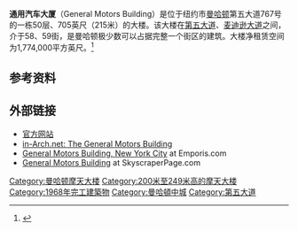 {{Infobox building
|name               = 通用汽车大厦<br>General Motors Building
|image              = Sherry Netherland Hotel jeh.JPG
|image_size         = 250px
|caption            = 
|location           = 第五大道767号
|latd  = 40| latm = 45| lats = 50| latNS = N
|longd = 73| longm = 58| longs = 21| longEW = W
|iso_region         = US_scale:2000_source:frwiki
|coordinates_display= title
|status             = 已完工
|start_date         = 1964
|completion_date    = 1968
|opening            = 
|building_type      = 办公、零售
|antenna_spire      = 
|roof               = {{convert|705|ft|m|abbr=on}}
|top_floor          = 
|floor_count        = 50
|elevator_count     = 
|cost               = 
|floor_area         = {{convert|1.7|e6sqft|sigfig=2}}<ref>{{Cite news |last=Daniels |first=Lee A. |title=A Major New Landlord in the City |url=http://query.nytimes.com/gst/fullpage.html?res=9C00EEDA163BF93AA15752C0A962948260& |publisher=''[[The_New_York_Times|The New York Times]]'' |date=1984-01-29 |accessdate=2008-04-15 |quote=In 1982, the General Motors building on Fifth Avenue across from the Plaza Hotel, which has {{convert|1700000|sqft|m2}}, changed hands in an unusual sale leaseback estimated to be worth $500 million. |archive-date=2008-05-21 |archive-url=https://web.archive.org/web/20080521084416/http://query.nytimes.com/gst/fullpage.html?res=9C00EEDA163BF93AA15752C0A962948260& |dead-url=no }}</ref>
|architect          = [[Edward_Durell_Stone|Edward Durell Stone & Associates]] <br/> [[Emery_Roth|Emery Roth & Sons]]
|engineer           = The Office of James Ruderman
|contractor         =
|developer          = Cecilia Benattar
|owner              = [[Boston_Properties|Boston Properties]] {{small|(60%)}}<ref>{{Cite news |title=Dubai firm in New York GM building deal |last=Glass |first=Amy |publisher=''[[ArabianBusiness.com|ArabianBusiness.com]]'' |url=http://www.arabianbusiness.com/521726-dubai-firm-in-new-york-gm-building-deal?ln=en |accessdate=2008-07-10 |archive-url=https://web.archive.org/web/20080612060242/http://www.arabianbusiness.com/521726-dubai-firm-in-new-york-gm-building-deal?ln=en |archive-date=2008-06-12 |dead-url=yes }}</ref> <br/> [[Zhang_Xin|Zhang Xin]] <br/> [[Safra_Group|Safra family]]
|management         =
|references         =
}}

'''通用汽车大厦'''（General Motors Building）是位于纽约市[[曼哈顿|曼哈顿]]第五大道767号的一栋50层、705英尺（215米）的大楼。该大楼在[[第五大道|第五大道]]、[[麦迪逊大道|麦迪逊大道]]之间，介于58、59街，是曼哈顿极少数可以占据完整一个街区的建筑。大楼净租赁空间为1,774,000平方英尺。<ref>{{cite web |url= http://www.nycmanhattanofficespace.com/general-motors-office-space.htm |title= General Motors Building |author= Synergy Real Estate Group |accessdate= 27 May 2010 |deadurl= yes |archiveurl= https://web.archive.org/web/20110206200649/http://www.nycmanhattanofficespace.com/general-motors-office-space.htm |archivedate=2011-02-06}}</ref>

== 参考资料 ==
{{Reflist}}

== 外部链接 ==
{{Commons category|General Motors Building (New York)}}
*[http://www.bostonproperties.com/properties/midtown-manhattan/ahNzfmJvc3RvbnByb3BlcnRpZXMycgwLEgRQYWdlGPWGAww/767-fifth-avenue-property 官方网站] {{Wayback|url=http://www.bostonproperties.com/properties/midtown-manhattan/ahNzfmJvc3RvbnByb3BlcnRpZXMycgwLEgRQYWdlGPWGAww/767-fifth-avenue-property |date=20201218020746 }}
*[https://web.archive.org/web/20160303165359/http://www.in-arch.net/NYC/nyc3a.html#60 in-Arch.net: The General Motors Building]
* [http://www.emporis.com/en/wm/bu/?id=generalmotorsbuilding-newyorkcity-ny-usa General Motors Building, New York City] {{Wayback|url=http://www.emporis.com/en/wm/bu/?id=generalmotorsbuilding-newyorkcity-ny-usa |date=20080317215258 }} at Emporis.com
* [http://skyscraperpage.com/cities/?buildingID=2311 General Motors Building] {{Wayback|url=http://skyscraperpage.com/cities/?buildingID=2311 |date=20151117025152 }} at SkyscraperPage.com
[[Category:曼哈顿摩天大楼|Category:曼哈顿摩天大楼]]
[[Category:200米至249米高的摩天大楼|Category:200米至249米高的摩天大楼]]
[[Category:1968年完工建築物|Category:1968年完工建築物]]
[[Category:曼哈頓中城|Category:曼哈頓中城]]
[[Category:第五大道|Category:第五大道]]